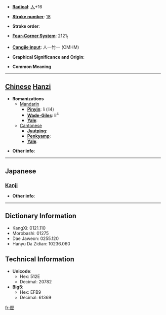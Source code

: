 * '''[[Wiktionary:Chinese radical index| Radical]]''': [[Wiktionary:Chinese radical index 人|人]]+16

* '''[[Wiktionary:Chinese total strokes index|Stroke number]]''': [[Wiktionary:Chinese total strokes index 18|18]]

* '''Stroke order''': 

* '''[[Wiktionary:Chinese four corner index|Four-Corner System]]''': 2121<sub>1</sub>

* '''[[Wiktionary:Chinese Cangjie index|Cangjie input]]''': 人一竹一 (OMHM)

* '''Graphical Significance and Origin''': 

* '''Common Meaning'''

----

== [[Chinese]] [[Hanzi]] ==

* '''Romanizations'''
** [[Mandarin]]
*** '''[[Pinyin]]''': lì (li4)
*** '''[[Wade-Giles]]''': li<sup>4</sup>
*** '''[[Yale]]''': 
**[[Cantonese]]
***'''[[Jyutping]]''':
***'''[[Penkyamp]]''': 
***'''[[Yale]]''': 

* '''Other info''': 

----

==Japanese==
===[[Kanji]]===
{{kanji|on readings=[[れき]] (reki), [[りゃく]] (ryaku)|kun readings=}}

* '''Other info''':  

----

== Dictionary Information ==

* KangXi: 0121.110
* Morobashi: 01275
* Dae Jaweon: 0255.120
* Hanyu Da Zidian: 10236.060

== Technical Information ==

* '''Unicode''':
** Hex: 512E
** Decimal: 20782
* '''Big5''':
** Hex: EFB9
** Decimal: 61369

[[fr:儮]]